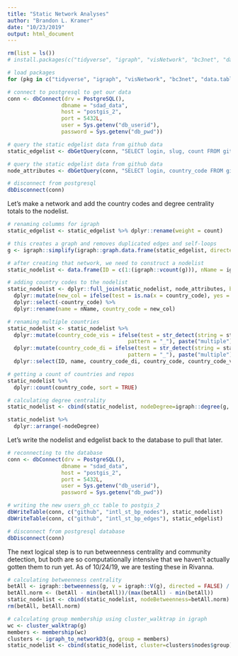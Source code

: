 ```yaml
---
title: "Static Network Analyses"
author: "Brandon L. Kramer"
date: "10/23/2019"
output: html_document
---
```


```r
rm(list = ls())
# install.packages(c("tidyverse", "igraph", "visNetwork", "bc3net", "data.table", "R.utils", "RPostgreSQL", "cowplot", "maditr"))

# load packages 
for (pkg in c("tidyverse", "igraph", "visNetwork", "bc3net", "data.table", "R.utils", "RPostgreSQL", "cowplot", "maditr")) {library(pkg, character.only = TRUE)}

# connect to postgresql to get our data
conn <- dbConnect(drv = PostgreSQL(),
                 dbname = "sdad_data",
                 host = "postgis_2",
                 port = 5432L,
                 user = Sys.getenv("db_userid"),
                 password = Sys.getenv("db_pwd"))

# query the static edgelist data from github data 
static_edgelist <- dbGetQuery(conn, "SELECT login, slug, count FROM github.st_bp_edgelist_osi")

# query the static edgelist data from github data 
node_attributes <- dbGetQuery(conn, "SELECT login, country_code FROM github.users_gh_cc")

# disconnect from postgresql
dbDisconnect(conn)
```

Let's make a network and add the country codes and degree centrality totals to the nodelist. 

```r
# renaming columms for igraph 
static_edgelist <- static_edgelist %>% dplyr::rename(weight = count)

# this creates a graph and removes duplicated edges and self-loops 
g <- igraph::simplify(igraph::graph.data.frame(static_edgelist, directed=TRUE))

# after creating that network, we need to construct a nodelist 
static_nodelist <- data.frame(ID = c(1:(igraph::vcount(g))), nName = igraph::V(g)$name)

# adding country codes to the nodelist 
static_nodelist <- dplyr::full_join(static_nodelist, node_attributes, by = c("nName" = "login")) %>% 
  dplyr::mutate(new_col = ifelse(test = is.na(x = country_code), yes = paste("repo"), no = country_code)) %>% 
  dplyr::select(-country_code) %>% 
  dplyr::rename(name = nName, country_code = new_col) 

# renaming multiple countries 
static_nodelist <- static_nodelist %>% 
  dplyr::mutate(country_code_vis = ifelse(test = str_detect(string = static_nodelist$country_code,
                                      pattern = "_"), paste("multiple"), no = country_code)) %>% 
  dplyr::mutate(country_code_di = ifelse(test = str_detect(string = static_nodelist$country_code,
                                      pattern = "_"), paste("multiple"), no = "single")) %>% 
  dplyr::select(ID, name, country_code_di, country_code, country_code_vis)

# getting a count of countries and repos 
static_nodelist %>% 
  dplyr::count(country_code, sort = TRUE) 

# calculating degree centrality 
static_nodelist <- cbind(static_nodelist, nodeDegree=igraph::degree(g, v = igraph::V(g), mode = "all"))

static_nodelist %>% 
  dplyr::arrange(-nodeDegree)
```

Let's write the nodelist and edgelist back to the database to pull that later. 

```r
# reconnecting to the database 
conn <- dbConnect(drv = PostgreSQL(),
                 dbname = "sdad_data",
                 host = "postgis_2",
                 port = 5432L,
                 user = Sys.getenv("db_userid"),
                 password = Sys.getenv("db_pwd"))

# writing the new users_gh_cc table to postgis_2
dbWriteTable(conn, c("github", "intl_st_bp_nodes"), static_nodelist)
dbWriteTable(conn, c("github", "intl_st_bp_edges"), static_edgelist)

# disconnect from postgresql database  
dbDisconnect(conn)
```

The next logical step is to run betweenness centrality and community detection, but both are so computationally intensive that we haven't actually gotten them to run yet. As of 10/24/19, we are testing these in Rivanna. 

```r
# calculating betweenness centrality 
betAll <- igraph::betweenness(g, v = igraph::V(g), directed = FALSE) / (((igraph::vcount(g) - 1) * (igraph::vcount(g)-2)) / 2)
betAll.norm <- (betAll - min(betAll))/(max(betAll) - min(betAll))
static_nodelist <- cbind(static_nodelist, nodeBetweenness=betAll.norm) 
rm(betAll, betAll.norm)

# calculating group membership using cluster_walktrap in igraph  
wc <- cluster_walktrap(g)
members <- membership(wc)                                                    # this kills the session 
clusters <- igraph_to_networkD3(g, group = members)
static_nodelist <- cbind(static_nodelist, cluster=clusters$nodes$group)



```

